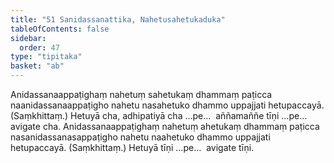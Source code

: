 ```yaml
---
title: "51 Sanidassanattika, Nahetusahetukaduka"
tableOfContents: false
sidebar:
  order: 47
type: "tipitaka"
basket: "ab"
---
```



<DynamicBreadcrumb />

<Division number="94">

<Paragraph number="233">
Anidassanaappaṭighaṃ nahetuṃ sahetukaṃ dhammaṃ paṭicca naanidassanaappaṭigho nahetu nasahetuko dhammo uppajjati hetupaccayā. (Saṃkhittaṃ.) Hetuyā cha, adhipatiyā cha …pe…  aññamaññe tīṇi …pe…  avigate cha.
</Paragraph>

<Paragraph number="234">
Anidassanaappaṭighaṃ nahetuṃ ahetukaṃ dhammaṃ paṭicca nasanidassanasappaṭigho nahetu naahetuko dhammo uppajjati hetupaccayā. (Saṃkhittaṃ.) Hetuyā tīṇi …pe…  avigate tīṇi.
</Paragraph>
</Division>